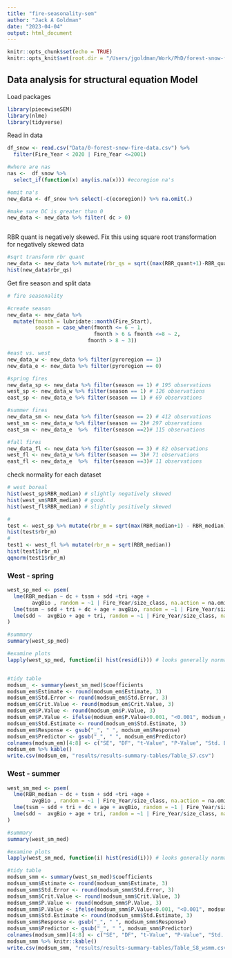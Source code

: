 ```yaml
---
title: "fire-seasonality-sem"
author: "Jack A Goldman"
date: "2023-04-04"
output: html_document
---
```

```r
knitr::opts_chunk$set(echo = TRUE)
knitr::opts_knit$set(root.dir = "/Users/jgoldman/Work/PhD/forest-snow-fire-interactions/")

```


## Data analysis for structural equation Model

Load packages

```r
library(piecewiseSEM)
library(nlme)
library(tidyverse)

```


Read in data

```r
df_snow <- read.csv("Data/0-forest-snow-fire-data.csv") %>% 
  filter(Fire_Year < 2020 | Fire_Year <=2001) 

#where are nas
nas <-  df_snow %>% 
  select_if(function(x) any(is.na(x))) #ecoregion na's

#omit na's
new_data <- df_snow %>% select(-c(ecoregion)) %>% na.omit(.)

#make sure DC is greater than 0
new_data <- new_data %>% filter( dc > 0) 



```

RBR quant is negatively skewed. Fix this using square root
transformation for negatively skewed data

```r
#sqrt transform rbr quant
new_data <- new_data %>% mutate(rbr_qs = sqrt((max(RBR_quant+1)-RBR_quant)))
hist(new_data$rbr_qs)
```

Get fire season and split data
```r
# fire seasonality

#create season
new_data <- new_data %>% 
  mutate(fmonth = lubridate::month(Fire_Start),
         season = case_when(fmonth <= 6 ~ 1,
                            fmonth > 6 & fmonth <=8 ~ 2,
                          fmonth > 8 ~ 3))

#east vs. west
new_data_w <- new_data %>% filter(pyroregion == 1)
new_data_e <- new_data %>% filter(pyroregion == 0)

#spring fires
new_data_sp <- new_data %>% filter(season == 1) # 195 observations
west_sp <- new_data_w %>% filter(season == 1) # 126 observations
east_sp <- new_data_e %>% filter(season == 1) # 69 observations 

#summer fires
new_data_sm <- new_data %>% filter(season == 2) # 412 observations
west_sm <- new_data_w %>% filter(season == 2)# 297 observations
east_sm <- new_data_e  %>%  filter(season ==2)# 115 observations

#fall fires
new_data_fl <- new_data %>% filter(season == 3) # 82 observations
west_fl <- new_data_w %>% filter(season == 3)# 71 observations
east_fl <- new_data_e  %>%  filter(season ==3)# 11 observations

```

check normality for each dataset 
```r
# west boreal
hist(west_sp$RBR_median) # slightly negatively skewed
hist(west_sm$RBR_median) # good.
hist(west_fl$RBR_median) # slightly positively skewed

# 
test <- west_sp %>% mutate(rbr_m = sqrt(max(RBR_median+1) - RBR_median))
hist(test$rbr_m)
#
test1 <- west_fl %>% mutate(rbr_m = sqrt(RBR_median))
hist(test1$rbr_m)
qqnorm(test1$rbr_m)
```



### West - spring

```r

west_sp_med <- psem(
  lme(RBR_median ~ dc + tssm + sdd +tri +age + 
        avgBio , random = ~1 | Fire_Year/size_class, na.action = na.omit, data = west_sp, method = "ML"),
  lme(tssm ~ sdd + tri + dc + age + avgBio, random = ~1 | Fire_Year/size_class, na.action = na.omit, data = west_sp, method = "ML"),
  lme(sdd ~  avgBio + age + tri, random = ~1 | Fire_Year/size_class, na.action = na.omit, data = west_sp, method = "ML")
)

#summary
summary(west_sp_med)

#examine plots
lapply(west_sp_med, function(i) hist(resid(i))) # looks generally normal


#tidy table
modsum_ <- summary(west_sm_med)$coefficients
modsum_em$Estimate <- round(modsum_em$Estimate, 3)
modsum_em$Std.Error <- round(modsum_em$Std.Error, 3)
modsum_em$Crit.Value <- round(modsum_em$Crit.Value, 3)
modsum_em$P.Value <- round(modsum_em$P.Value, 3)
modsum_em$P.Value <- ifelse(modsum_em$P.Value<0.001, "<0.001", modsum_em$P.Value)
modsum_em$Std.Estimate <- round(modsum_em$Std.Estimate, 3)
modsum_em$Response <- gsub("_", " ", modsum_em$Response)
modsum_em$Predictor <- gsub("_", " ", modsum_em$Predictor)
colnames(modsum_em)[4:8] <- c("SE", "DF", "t-Value", "P-Value", "Std. Estimate")
modsum_em %>% kable()
write.csv(modsum_em, "results/results-summary-tables/Table_S7.csv")
```
### West - summer
```r

west_sm_med <- psem(
  lme(RBR_median ~ dc + tssm + sdd +tri +age + 
        avgBio , random = ~1 | Fire_Year/size_class, na.action = na.omit, data = west_sm, method = "ML"),
  lme(tssm ~ sdd + tri + dc + age + avgBio, random = ~1 | Fire_Year/size_class, na.action = na.omit, data = west_sm, method = "ML"),
  lme(sdd ~  avgBio + age + tri, random = ~1 | Fire_Year/size_class, na.action = na.omit, data = west_sm, method = "ML")
)

#summary
summary(west_sm_med)

#examine plots
lapply(west_sm_med, function(i) hist(resid(i))) # looks generally normal

#tidy table
modsum_smm <- summary(west_sm_med)$coefficients
modsum_smm$Estimate <- round(modsum_smm$Estimate, 3)
modsum_smm$Std.Error <- round(modsum_smm$Std.Error, 3)
modsum_smm$Crit.Value <- round(modsum_smm$Crit.Value, 3)
modsum_smm$P.Value <- round(modsum_smm$P.Value, 3)
modsum_smm$P.Value <- ifelse(modsum_smm$P.Value<0.001, "<0.001", modsum_smm$P.Value)
modsum_smm$Std.Estimate <- round(modsum_smm$Std.Estimate, 3)
modsum_smm$Response <- gsub("_", " ", modsum_smm$Response)
modsum_smm$Predictor <- gsub("_", " ", modsum_smm$Predictor)
colnames(modsum_smm)[4:8] <- c("SE", "DF", "t-Value", "P-Value", "Std. Estimate")
modsum_smm %>% knitr::kable()
write.csv(modsum_smm, "results/results-summary-tables/Table_S8_wsmm.csv")

```

